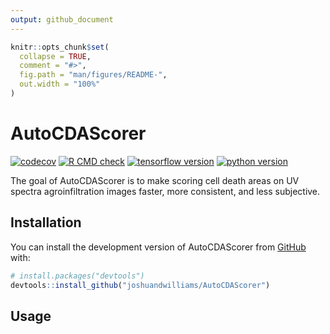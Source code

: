 ```yaml
---
output: github_document
---
```


<!-- README.md is generated from README.Rmd. Please edit that file -->

```r
knitr::opts_chunk$set(
  collapse = TRUE,
  comment = "#>",
  fig.path = "man/figures/README-",
  out.width = "100%"
)
```

# AutoCDAScorer


<!-- badges: start -->
[![codecov](https://codecov.io/gh/joshuandwilliams/AutoCDAScorer/graph/badge.svg?token=DVSFFFKKQ4)](https://codecov.io/gh/joshuandwilliams/AutoCDAScorer)
[![R CMD check](https://github.com/joshuandwilliams/AutoCDAScorer/actions/workflows/R-CMD-check.yaml/badge.svg)](https://github.com/joshuandwilliams/AutoCDAScorer/actions/workflows/R-CMD-check.yaml)
[![tensorflow version](https://img.shields.io/badge/tensorflow-v2.16.2-orange)](https://www.tensorflow.org/)
[![python version](https://img.shields.io/badge/python-v3.11.11-blue)](https://www.python.org/)
<!-- badges: end -->

The goal of AutoCDAScorer is to make scoring cell death areas on UV spectra agroinfiltration images faster, more consistent, and less subjective.

## Installation

You can install the development version of AutoCDAScorer from [GitHub](https://github.com/) with:
      
```r
# install.packages("devtools")
devtools::install_github("joshuandwilliams/AutoCDAScorer")
```

## Usage

